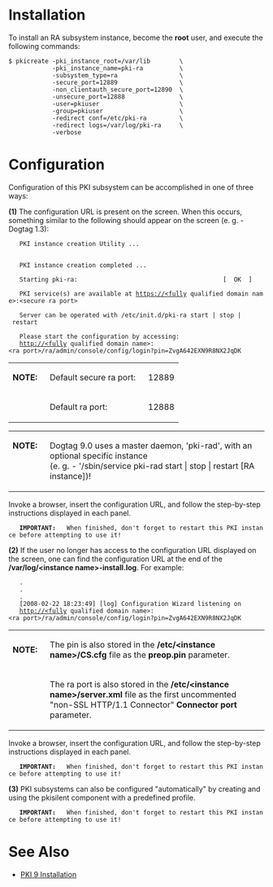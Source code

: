 = Installation =

To install an RA subsystem instance, become the '''root''' user, and execute the following commands:

 $ pkicreate -pki_instance_root=/var/lib        \
             -pki_instance_name=pki-ra          \
             -subsystem_type=ra                 \
             -secure_port=12889                 \
             -non_clientauth_secure_port=12890  \
             -unsecure_port=12888               \
             -user=pkiuser                      \
             -group=pkiuser                     \
             -redirect conf=/etc/pki-ra         \
             -redirect logs=/var/log/pki-ra     \
             -verbose

= Configuration =

Configuration of this PKI subsystem can be accomplished in one of three ways:

'''(1)''' The configuration URL is present on the screen.  When this occurs, something similar to the following should appear on the screen (e. g. - Dogtag 1.3):

    PKI instance creation Utility ...
    
    
    PKI instance creation completed ...
    
    Starting pki-ra:                                        [  OK  ]
    
    PKI service(s) are available at https://&lt;fully qualified domain name&gt;:&lt;secure ra port&gt;
    
    Server can be operated with /etc/init.d/pki-ra start | stop | restart
    
    Please start the configuration by accessing:
    http://&lt;fully qualified domain name&gt;:&lt;ra port&gt;/ra/admin/console/config/login?pin=ZvgA642EXN9R8NX2JqDK

<table>
<tr>
<td>'''NOTE:&nbsp;&nbsp;'''</td>
<td>Default secure ra port:&nbsp;&nbsp;</td>
<td>12889</td>
</tr>
<tr>
<td>&nbsp;</td>
<td>Default ra port:</td>
<td>12888</td>
</tr>
</table>

<table>
<tr>
<td valign="top">'''NOTE:&nbsp;&nbsp;'''</td>
<td valign="top">Dogtag 9.0 uses a master daemon, 'pki-rad', with an optional specific instance<br>(e. g. - '/sbin/service pki-rad start | stop | restart [RA instance])!</td>
</tr>
</table>

Invoke a browser, insert the configuration URL, and follow the step-by-step instructions displayed in each panel.

    '''IMPORTANT:&nbsp;&nbsp;''' When finished, don't forget to restart this PKI instance before attempting to use it!

'''(2)''' If the user no longer has access to the configuration URL displayed on the screen, one can find the configuration URL at the end of the '''/var/log/&lt;instance name&gt;-install.log'''.  For example:

    .
    .
    .
    [2008-02-22 18:23:49] [log] Configuration Wizard listening on
    http://&lt;fully qualified domain name&gt;:&lt;ra port&gt;/ra/admin/console/config/login?pin=ZvgA642EXN9R8NX2JqDK

<table>
<tr>
<td>'''NOTE:&nbsp;&nbsp;'''</td>
<td>The pin is also stored in the '''/etc/&lt;instance name&gt;/CS.cfg''' file as the '''preop.pin''' parameter.</td>
</tr>
<tr>
<td>&nbsp;</td>
<td>The ra port is also stored in the '''/etc/&lt;instance name&gt;/server.xml''' file as the first uncommented "non-SSL HTTP/1.1 Connector" '''Connector port''' parameter.</td>
</tr>
</table>

Invoke a browser, insert the configuration URL, and follow the step-by-step instructions displayed in each panel.

    '''IMPORTANT:&nbsp;&nbsp;''' When finished, don't forget to restart this PKI instance before attempting to use it!

'''(3)''' PKI subsystems can also be configured "automatically" by creating and using the pkisilent component with a predefined profile.

    '''IMPORTANT:&nbsp;&nbsp;''' When finished, don't forget to restart this PKI instance before attempting to use it!

= See Also =

* [[PKI 9 Installation]]